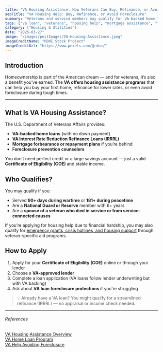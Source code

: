 ```yaml
---
title: "VA Housing Assistance: How Veterans Can Buy, Refinance, or Avoid Foreclosure"
seoTitle: "VA Housing Help: Buy, Refinance, or Avoid Foreclosure"
summary: "Veterans and service members may qualify for VA-backed home loans, refinancing, and even help avoiding foreclosure. Here's how to apply for housing help through the U.S. Department of Veterans Affairs."
tags: ["va loan", "veterans", "housing help", "mortgage assistance", "foreclosure"]
category: ["Housing & Utilities"]
date: "2025-03-27"
image: "/images/postImages/VA-Housing-Assistance.jpeg"
imageCreditName: "RDNE Stock Project"
imageCreditUrl: "https://www.pexels.com/@rdne/"
---
```


## Introduction

Homeownership is part of the American dream — and for veterans, it’s also a benefit you’ve earned. The **VA offers housing assistance programs** that can help you buy your first home, refinance for lower rates, or even avoid foreclosure during tough times.

<BenefitsCtaBanner focus="vaHousing" copy="Veterans may qualify for VA home loans, refinancing help, or foreclosure protection — see what’s available." />

***

## What Is VA Housing Assistance?

The U.S. Department of Veterans Affairs provides:

- **VA-backed home loans** (with no down payment)
- **VA Interest Rate Reduction Refinance Loans (IRRRL)**
- **Mortgage forbearance or repayment plans** if you’re behind
- **Foreclosure prevention counselors**

You don’t need perfect credit or a large savings account — just a valid **Certificate of Eligibility (COE)** and stable income.

## Who Qualifies?

You may qualify if you:

- Served **90+ days during wartime** or **181+ during peacetime**
- Are a **National Guard or Reserve** member with 6+ years
- Are a **spouse of a veteran who died in service or from service-connected causes**

If you’re applying for housing help due to financial hardship, you may also qualify for [emergency grants, crisis hotlines, and housing support](./veteran-crisis-support-free-hotlines-grants-and-emergency-help) through veteran-specific aid programs.

## How to Apply

1. Apply for your **Certificate of Eligibility (COE)** online or through your lender
2. Choose a **VA-approved lender**
3. Complete a loan application (VA loans follow lender underwriting but with VA backing)
4. Ask about **VA loan foreclosure protections** if you're struggling

> 💡 Already have a VA loan? You might qualify for a streamlined refinance (IRRRL) — no appraisal or income check needed.

***

###### References

<div className="references">
<a href="https://www.va.gov/housing-assistance/" target="_blank" rel="noopener noreferrer">VA Housing Assistance Overview</a><br />
<a href="https://www.va.gov/housing-assistance/home-loans/" target="_blank" rel="noopener noreferrer">VA Home Loan Program</a><br />
<a href="https://www.va.gov/housing-assistance/home-loans/trouble-making-payments/" target="_blank" rel="noopener noreferrer">VA Help Avoiding Foreclosure</a>
</div>